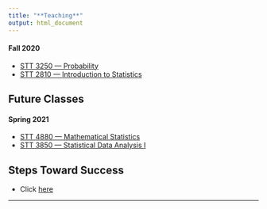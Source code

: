 ```yaml
---
title: "**Teaching**"
output: html_document
---
```


<!--
#### Spring 2020

* [STT 3820 --- Statistical Methods I](https://hasthika.github.io/STT3820/index.html) 
* [STT 3850 --- Statistical Data Analysis I](https://hasthika.github.io/STT3850/index.html)







### Summer I 2020

* [STT 2810 --- Introduction to Statistics](https://www.pearsonmylabandmastering.com/northamerica/)
-->



#### Fall 2020

* [STT 3250 --- Probability](https://hasthika.github.io/STT3250/index.html) 
* [STT 2810 --- Introduction to Statistics](https://www.pearsonmylabandmastering.com/northamerica/)


## **Future Classes**

#### Spring 2021

* [STT 4880 --- Mathematical Statistics]()
* [STT 3850 --- Statistical Data Analysis I](https://hasthika.github.io/STT3850/index.html)



## **Steps Toward Success**

* Click [here](StepsTowardsSuccess.html)


* * *